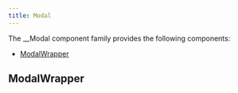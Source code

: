 ```yaml
---
title: Modal
---
```




<DocusaurusDoc>

The __Modal component family provides the following components:

- [ModalWrapper](#modalwrapper)

## ModalWrapper
<ComponentDocs docs={jsdoc.jsdocModalWrapper} example={ModalWrapperExample} />


</DocusaurusDoc>
